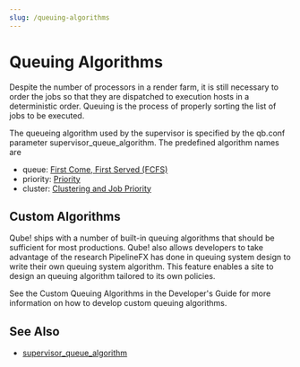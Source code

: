 ```yaml
---
slug: /queuing-algorithms
---
```


# Queuing Algorithms
Despite the number of processors in a render farm, it is still necessary to
order the jobs so that they are dispatched to execution hosts in a deterministic
order. Queuing is the process of properly sorting the list of jobs to be executed.

The queueing algorithm used by the supervisor is specified by the qb.conf
parameter supervisor_queue_algorithm. The predefined algorithm names are

* queue:  [First Come, First Served (FCFS)](./administrators-guide/configuring-qube/queuing-algorithms/First+Come+First+Served+FCFS)
* priority: [Priority](./administrators-guide/configuring-qube/queuing-algorithms/Priority)
* cluster: [Clustering and Job Priority](./administrators-guide/configuring-qube/Clustering+and+Job+Priority)

## Custom Algorithms
Qube! ships with a number of built-in queuing algorithms that should be sufficient for most productions. Qube! also allows developers to take advantage of the research PipelineFX has done in queuing system design to write their own queuing system algorithm. This feature enables a site to design an queuing algorithm tailored to its own policies.

See the Custom Queuing Algorithms in the Developer's Guide for more information on how to develop custom queuing algorithms.

## See Also
* [supervisor_queue_algorithm](./administrators-guide/configuration-parameter-reference/supervisor_queue_algorithm)

